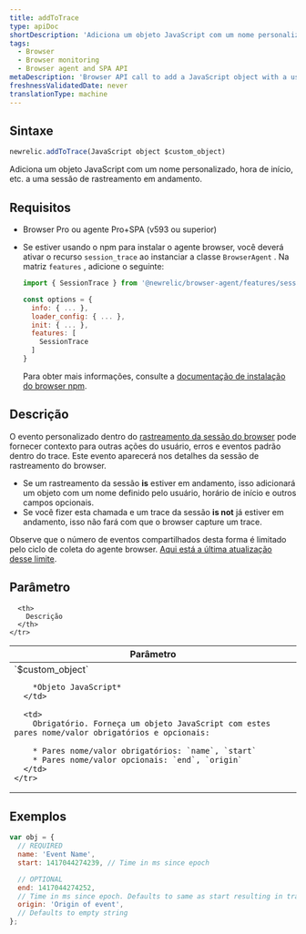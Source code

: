 ```yaml
---
title: addToTrace
type: apiDoc
shortDescription: 'Adiciona um objeto JavaScript com um nome personalizado, hora de início, etc. a uma sessão de rastreamento em andamento.'
tags:
  - Browser
  - Browser monitoring
  - Browser agent and SPA API
metaDescription: 'Browser API call to add a JavaScript object with a user-defined name, start time, etc. to a session trace already in progress.'
freshnessValidatedDate: never
translationType: machine
---
```


## Sintaxe

```js
newrelic.addToTrace(JavaScript object $custom_object)
```

Adiciona um objeto JavaScript com um nome personalizado, hora de início, etc. a uma sessão de rastreamento em andamento.

## Requisitos

* Browser Pro ou agente Pro+SPA (v593 ou superior)

* Se estiver usando o npm para instalar o agente browser, você deverá ativar o recurso `session_trace` ao instanciar a classe `BrowserAgent` . Na matriz `features` , adicione o seguinte:

  ```js
  import { SessionTrace } from '@newrelic/browser-agent/features/session_trace';

  const options = {
    info: { ... },
    loader_config: { ... },
    init: { ... },
    features: [
      SessionTrace
    ]
  }
  ```

  Para obter mais informações, consulte a [documentação de instalação do browser npm](https://www.npmjs.com/package/@newrelic/browser-agent#new-relic-browser-agent).

## Descrição

O evento personalizado dentro do [rastreamento da sessão do browser](/docs/browser/new-relic-browser/browser-pro-features/session-traces-exploring-webpages-life-cycle) pode fornecer contexto para outras ações do usuário, erros e eventos padrão dentro do trace. Este evento aparecerá nos detalhes da sessão de rastreamento do browser.

* Se um rastreamento da sessão <DNT>**is**</DNT> estiver em andamento, isso adicionará um objeto com um nome definido pelo usuário, horário de início e outros campos opcionais.
* Se você fizer esta chamada e um trace da sessão <DNT>**is not**</DNT> já estiver em andamento, isso não fará com que o browser capture um trace.

Observe que o número de eventos compartilhados desta forma é limitado pelo ciclo de coleta do agente browser. [Aqui está a última atualização desse limite](/docs/release-notes/new-relic-browser-release-notes/browser-agent-release-notes/browser-agent-v1026/#:~:text=Adjusted%20PageAction%20limits,events%20per%20harvest).

## Parâmetro

<table>
  <thead>
    <tr>
      <th width="25%">
        Parâmetro
      </th>

      <th>
        Descrição
      </th>
    </tr>
  </thead>

  <tbody>
    <tr>
      <td>
        `$custom_object`

        *Objeto JavaScript*
      </td>

      <td>
        Obrigatório. Forneça um objeto JavaScript com estes pares nome/valor obrigatórios e opcionais:

        * Pares nome/valor obrigatórios: `name`, `start`
        * Pares nome/valor opcionais: `end`, `origin`
      </td>
    </tr>
  </tbody>
</table>

## Exemplos

```js
var obj = {
  // REQUIRED
  name: 'Event Name',
  start: 1417044274239, // Time in ms since epoch

  // OPTIONAL
  end: 1417044274252,
  // Time in ms since epoch. Defaults to same as start resulting in trace object with a duration of zero.
  origin: 'Origin of event',
  // Defaults to empty string
};
```